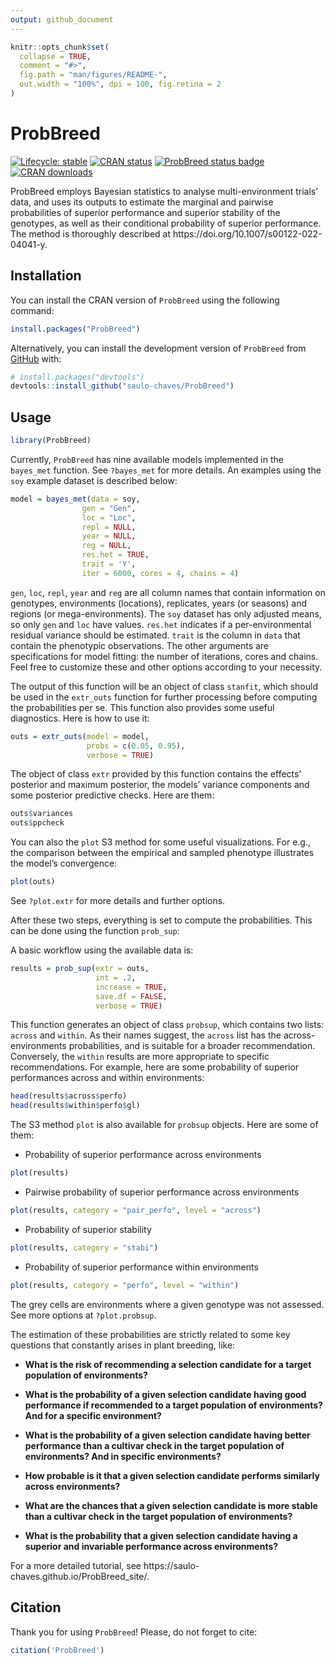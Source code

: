 ```yaml
---
output: github_document
---
```


<!-- README.md is generated from README.Rmd. Please edit that file -->

```r
knitr::opts_chunk$set(
  collapse = TRUE,
  comment = "#>",
  fig.path = "man/figures/README-",
  out.width = "100%", dpi = 100, fig.retina = 2
)
```

# ProbBreed

<!-- badges: start -->
[![Lifecycle: stable](https://img.shields.io/badge/lifecycle-stable-brightgreen.svg)](https://lifecycle.r-lib.org/articles/stages.html#stable)
[![CRAN status](https://www.r-pkg.org/badges/version/ProbBreed)](https://CRAN.R-project.org/package=ProbBreed)
[![ProbBreed status badge](https://saulo-chaves.r-universe.dev/badges/ProbBreed)](https://saulo-chaves.r-universe.dev/ProbBreed)
[![CRAN downloads](https://cranlogs.r-pkg.org/badges/ProbBreed)](https://cran.r-project.org/package=ProbBreed)
<!-- badges: end -->

ProbBreed employs Bayesian statistics to analyse multi-environment trials' data, and uses its outputs to estimate the marginal and pairwise probabilities of superior performance and superior stability of the genotypes, as well as their conditional probability of superior performance. The method is thoroughly described at https://doi.org/10.1007/s00122-022-04041-y.
 
## Installation

You can install the CRAN version of `ProbBreed` using the following command:
```r
install.packages("ProbBreed")
```

Alternatively, you can install the development version of `ProbBreed` from [GitHub](https://github.com/saulo-chaves/ProbBreed) with:

``` r
# install.packages("devtools")
devtools::install_github("saulo-chaves/ProbBreed")
```

## Usage

```r
library(ProbBreed)
```

Currently, `ProbBreed` has nine available models implemented in the `bayes_met` function. See `?bayes_met` for more details. An examples using the `soy` example dataset is described below:

```r
model = bayes_met(data = soy,
                gen = "Gen",
                loc = "Loc",
                repl = NULL,
                year = NULL,
                reg = NULL,
                res.het = TRUE,
                trait = 'Y',
                iter = 6000, cores = 4, chains = 4)
```

`gen`, `loc`, `repl`, `year` and `reg` are all column names that contain information on genotypes, environments (locations), replicates, years (or seasons) and regions (or mega-environments). The `soy` dataset has only adjusted means, so only `gen` and `loc` have values. `res.het` indicates if a per-environmental residual variance should be estimated. `trait` is the column in `data` that contain the phenotypic observations. The other arguments are specifications for model fitting: the number of iterations, cores and chains. Feel free to customize these and other options according to your necessity.

The output of this function will be an object of class `stanfit`, which should be used in the `extr_outs` function for further processing before computing the probabilities per se. This function also provides some useful diagnostics. Here is how to use it:

```r
outs = extr_outs(model = model,
                 probs = c(0.05, 0.95),
                 verbose = TRUE)
```

The object of class `extr` provided by this function contains the effects' posterior and maximum posterior, the models' variance components and some posterior predictive checks. Here are them:

```r
outs$variances
outs$ppcheck
```

You can also the `plot` S3 method for some useful visualizations. For e.g., the comparison between the empirical and sampled phenotype illustrates the model's convergence:

```r
plot(outs)
```

See `?plot.extr` for more details and further options.

After these two steps, everything is set to compute the probabilities. This can be done using the function `prob_sup`:


A basic workflow using the available data is:

```r
results = prob_sup(extr = outs, 
                   int = .2,
                   increase = TRUE, 
                   save.df = FALSE, 
                   verbose = TRUE)
```

This function generates an object of class `probsup`, which contains two lists: `across` and `within`. As their names suggest, the `across` list has the across-environments probabilities, and is suitable for a broader recommendation. Conversely, the `within` results are more appropriate to specific recommendations. For example, here are some probability of superior performances across and within environments:

```r
head(results$across$perfo)
head(results$within$perfo$gl)
```

The S3 method `plot` is also available for `probsup` objects. Here are some of them:

-   Probability of superior performance across environments

```r
plot(results)
```

-   Pairwise probability of superior performance across environments

```r
plot(results, category = "pair_perfo", level = "across")
```

-   Probability of superior stability

```r
plot(results, category = "stabi")
```

-   Probability of superior performance within environments

```r
plot(results, category = "perfo", level = "within")
```

The grey cells are environments where a given genotype was not assessed. See more options at `?plot.probsup`. 

The estimation of these probabilities are strictly related to some key questions that constantly arises in plant breeding, like:

-   **What is the risk of recommending a selection candidate for a target population of environments?**

-   **What is the probability of a given selection candidate having good performance if recommended to a target population of environments? And for a specific environment?**

-   **What is the probability of a given selection candidate having better performance than a cultivar check in the target population of environments? And in specific environments?**

-   **How probable is it that a given selection candidate performs similarly across environments?**

-   **What are the chances that a given selection candidate is more stable than a cultivar check in the target population of environments?**

-   **What is the probability that a given selection candidate having a superior and invariable performance across environments?**

For a more detailed tutorial, see https://saulo-chaves.github.io/ProbBreed_site/.

## Citation

Thank you for using `ProbBreed`! Please, do not forget to cite: 

```r
citation('ProbBreed')
```


